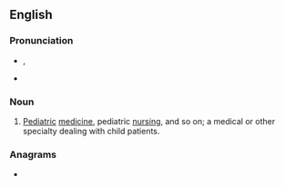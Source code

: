 ==English==

===Pronunciation===
* {{enPR|pēdz}}, {{IPA|en|/piːdz/}}
* {{rhymes|en|iːdz|s=1}}

===Noun===
{{en-noun|-}}

# {{lb|en|medicine|informal|often|attributive}} [[pediatric|Pediatric]] [[medicine]], pediatric [[nursing]], and so on; a medical or other specialty dealing with child patients.

===Anagrams===
* {{anagrams|en|a=deps|DEPs|EDPs|EPDs|PDEs|SPED|deps|déps|sped}}